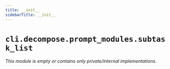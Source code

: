 ```yaml
---
title: __init__
sidebarTitle: __init__
---
```


# `cli.decompose.prompt_modules.subtask_list`

*This module is empty or contains only private/internal implementations.*
